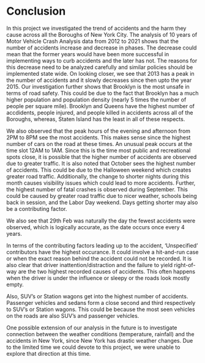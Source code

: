 # Conclusion

In this project we investigated the trend of accidents and the harm they cause across all the Boroughs of New York City. The analysis of 10 years of Motor Vehicle Crash Analysis data from 2012 to 2021 shows that the number of accidents increase and decrease in phases. The decrease could mean that the former years would have been more successful in implementing ways to curb accidents and the later has not. The reasons for this decrease need to be analyzed carefully and similar policies should be implemented state wide. On looking closer, we see that 2013 has a peak in the number of accidents and it slowly decreases since then upto the year 2015. Our investigation further shows that Brooklyn is the most unsafe in terms of road safety. This could be due to the fact that Brooklyn has a much higher population and population density (nearly 5 times the number of people per square mile). Brooklyn and Queens have the highest number of accdidents, people injured, and people killed in accidents across all of the Boroughs, whereas, Staten Island has the least in all of these respects. 

We also observed that the peak hours of the evening and afternoon from 2PM to 8PM see the most accidents. This makes sense since the highest number of cars on the road at these times. An unusual peak occurs at the time slot 12AM to 1AM. Since this is the time most public and recreational spots close, it is possible that the higher number of accidents are observed due to greater traffic. It is also noted that October sees the highest number of accidents. This could be due to the Halloween weekend which creates greater road traffic. Additionally, the change to shorter nights during this month causes visibility issues which could lead to more accidents. Further, the highest number of fatal crashes is observed during September. This could be caused by greater road traffic due to nicer weather, schools being back in session, and the Labor Day weekend. Days getting shorter may also be a contributing factor.
 
We also see that 29th Feb was naturally the day the fewest accidents were observed, which is logically accurate, as the date occurs once every 4 years. 

In terms of the contributing factors leading up to the accident, 'Unspecified' contributors have the highest occurance. It could involve a hit-and-run case or when the exact reason behind the accident could not be recorded. It is also clear that driver inattention/distraction and the failure to yield right-of-way are the two highest recorded causes of accidents. This often happens when the driver is under the influence or sleepy or the roads look mostly empty. 

Also, SUV's or Station wagons get into the highest number of accidents. Passenger vehicles and sedans form a close second and third respectively to SUV's or Station wagons. This could be because the most seen vehicles on the roads are also SUV's and passenger vehicles. 

One possible extension of our analysis in the future is to investigate connection between the weather conditions (temperature, rainfall) and the accidents in New York, since New York has drastic weather changes. Due to the limited time we could devote to this project, we were unable to explore that direction at this time.
